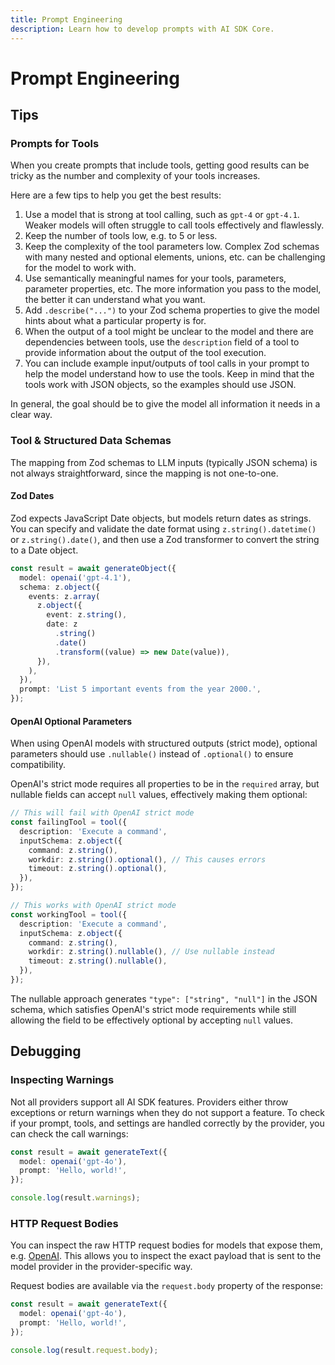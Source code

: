 ```yaml
---
title: Prompt Engineering
description: Learn how to develop prompts with AI SDK Core.
---
```


# Prompt Engineering

## Tips

### Prompts for Tools

When you create prompts that include tools, getting good results can be tricky as the number and complexity of your tools increases.

Here are a few tips to help you get the best results:

1. Use a model that is strong at tool calling, such as `gpt-4` or `gpt-4.1`. Weaker models will often struggle to call tools effectively and flawlessly.
1. Keep the number of tools low, e.g. to 5 or less.
1. Keep the complexity of the tool parameters low. Complex Zod schemas with many nested and optional elements, unions, etc. can be challenging for the model to work with.
1. Use semantically meaningful names for your tools, parameters, parameter properties, etc. The more information you pass to the model, the better it can understand what you want.
1. Add `.describe("...")` to your Zod schema properties to give the model hints about what a particular property is for.
1. When the output of a tool might be unclear to the model and there are dependencies between tools, use the `description` field of a tool to provide information about the output of the tool execution.
1. You can include example input/outputs of tool calls in your prompt to help the model understand how to use the tools. Keep in mind that the tools work with JSON objects, so the examples should use JSON.

In general, the goal should be to give the model all information it needs in a clear way.

### Tool & Structured Data Schemas

The mapping from Zod schemas to LLM inputs (typically JSON schema) is not always straightforward, since the mapping is not one-to-one.

#### Zod Dates

Zod expects JavaScript Date objects, but models return dates as strings.
You can specify and validate the date format using `z.string().datetime()` or `z.string().date()`,
and then use a Zod transformer to convert the string to a Date object.

```ts highlight="7-10"
const result = await generateObject({
  model: openai('gpt-4.1'),
  schema: z.object({
    events: z.array(
      z.object({
        event: z.string(),
        date: z
          .string()
          .date()
          .transform((value) => new Date(value)),
      }),
    ),
  }),
  prompt: 'List 5 important events from the year 2000.',
});
```

#### OpenAI Optional Parameters

When using OpenAI models with structured outputs (strict mode), optional parameters should use `.nullable()` instead of `.optional()` to ensure compatibility.

OpenAI's strict mode requires all properties to be in the `required` array, but nullable fields can accept `null` values, effectively making them optional:

```ts highlight="6,7,16,17"
// This will fail with OpenAI strict mode
const failingTool = tool({
  description: 'Execute a command',
  inputSchema: z.object({
    command: z.string(),
    workdir: z.string().optional(), // This causes errors
    timeout: z.string().optional(),
  }),
});

// This works with OpenAI strict mode
const workingTool = tool({
  description: 'Execute a command',
  inputSchema: z.object({
    command: z.string(),
    workdir: z.string().nullable(), // Use nullable instead
    timeout: z.string().nullable(),
  }),
});
```

The nullable approach generates `"type": ["string", "null"]` in the JSON schema, which satisfies OpenAI's strict mode requirements while still allowing the field to be effectively optional by accepting `null` values.

## Debugging

### Inspecting Warnings

Not all providers support all AI SDK features.
Providers either throw exceptions or return warnings when they do not support a feature.
To check if your prompt, tools, and settings are handled correctly by the provider, you can check the call warnings:

```ts
const result = await generateText({
  model: openai('gpt-4o'),
  prompt: 'Hello, world!',
});

console.log(result.warnings);
```

### HTTP Request Bodies

You can inspect the raw HTTP request bodies for models that expose them, e.g. [OpenAI](/providers/ai-sdk-providers/openai).
This allows you to inspect the exact payload that is sent to the model provider in the provider-specific way.

Request bodies are available via the `request.body` property of the response:

```ts highlight="6"
const result = await generateText({
  model: openai('gpt-4o'),
  prompt: 'Hello, world!',
});

console.log(result.request.body);
```
